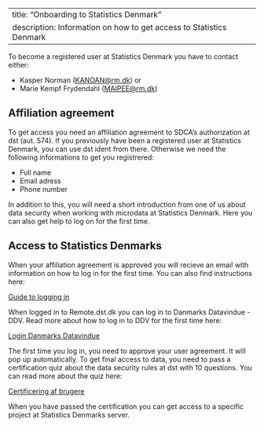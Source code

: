 
---
title: "Onboarding to Statistics Denmark"
description: Information on how to get access to Statistics Denmark
---

To become a registered user at Statistics Denmark you have to contact either:

-   Kasper Norman ([KANOAN\@rm.dk](mailto:KANOAN@rm.dk){.email}) or
-   Marie Kempf Frydendahl ([MAIPEE\@rm.dk](mailto:MAIPEE@rm.dk){.email})

## Affiliation agreement

To get access you need an affiliation agreement to SDCA's authorization at dst (aut. 574). If you previously have been a registered user at Statistics Denmark, you can use dst ident from there. Otherwise we need the following informations to get you registrered:

-   Full name
-   Email adress
-   Phone number

In addition to this, you will need a short introduction from one of us about data security when working with microdata at Statistics Denmark. Here you can also get help to log on for the first time. 

## Access to Statistics Denmarks 

When your affiliation agreement is approved you will recieve an email with information on how to log in for the first time. You can also find instructions here:

[Guide to logging in](https://www.dst.dk/da/TilSalg/data-til-forskning/analyseplatform/forskermaskinen)

When logged in to Remote.dst.dk you can log in to Danmarks Datavindue - DDV. Read more about how to log in to DDV for the first time here: 

[Login Danmarks Datavindue](https://www.dst.dk/da/TilSalg/data-til-forskning/brugeradgang/login-i-danmarks-datavindue)

 
The first time you log in, you need to approve your user agreement. It will pop up automatically. To get final access to data, you need to pass a certification quiz about the data security rules at dst with 10 questions. You can read more about the quiz here:

[Certificering af brugere](https://www.dst.dk/da/TilSalg/Forskningsservice/danmarks-datavindue/om-danmarks-datavindue/certificering-af-brugere)

When you have passed the certification you can get access to a specific project at Statistics Denmarks server. 
